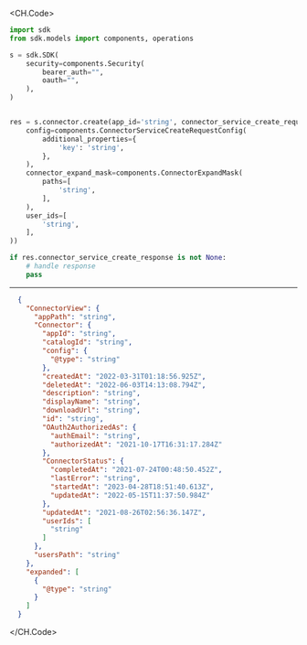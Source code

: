 
<CH.Code>
```python Create.py
import sdk
from sdk.models import components, operations

s = sdk.SDK(
    security=components.Security(
        bearer_auth="",
        oauth="",
    ),
)


res = s.connector.create(app_id='string', connector_service_create_request=components.ConnectorServiceCreateRequest(
    config=components.ConnectorServiceCreateRequestConfig(
        additional_properties={
            'key': 'string',
        },
    ),
    connector_expand_mask=components.ConnectorExpandMask(
        paths=[
            'string',
        ],
    ),
    user_ids=[
        'string',
    ],
))

if res.connector_service_create_response is not None:
    # handle response
    pass
```
---

```json Example Response
  {
    "ConnectorView": {
      "appPath": "string",
      "Connector": {
        "appId": "string",
        "catalogId": "string",
        "config": {
          "@type": "string"
        },
        "createdAt": "2022-03-31T01:18:56.925Z",
        "deletedAt": "2022-06-03T14:13:08.794Z",
        "description": "string",
        "displayName": "string",
        "downloadUrl": "string",
        "id": "string",
        "OAuth2AuthorizedAs": {
          "authEmail": "string",
          "authorizedAt": "2021-10-17T16:31:17.284Z"
        },
        "ConnectorStatus": {
          "completedAt": "2021-07-24T00:48:50.452Z",
          "lastError": "string",
          "startedAt": "2023-04-28T18:51:40.613Z",
          "updatedAt": "2022-05-15T11:37:50.984Z"
        },
        "updatedAt": "2021-08-26T02:56:36.147Z",
        "userIds": [
          "string"
        ]
      },
      "usersPath": "string"
    },
    "expanded": [
      {
        "@type": "string"
      }
    ]
  }
```
</CH.Code>
